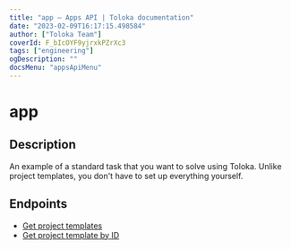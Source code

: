 ```yaml
---
title: "app — Apps API | Toloka documentation"
date: "2023-02-09T16:17:15.498584"
author: ["Toloka Team"]
coverId: F_bIcOYF9yjrxkPZrXc3
tags: ["engineering"]
ogDescription: ""
docsMenu: "appsApiMenu"
---
```


# app

## Description

An example of a standard task that you want to solve using Toloka. Unlike project templates, you don't have to set up everything yourself.

## Endpoints

- [Get project templates](/docs-new/apps-api/ref/app/apps-get)
- [Get project template by ID](/docs-new/apps-api/ref/app/appsapp_id-get)
